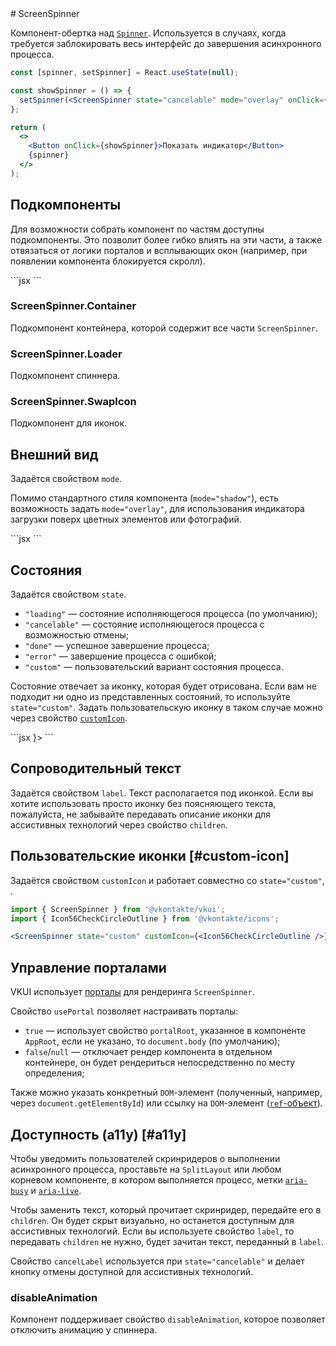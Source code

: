<Overview>
# ScreenSpinner

Компонент-обертка над [`Spinner`](/components/spinner). Используется в случаях, когда требуется заблокировать весь интерфейс до завершения асинхронного процесса.

</Overview>

<Playground>

```jsx
const [spinner, setSpinner] = React.useState(null);

const showSpinner = () => {
  setSpinner(<ScreenSpinner state="cancelable" mode="overlay" onClick={() => setSpinner(null)} />);
};

return (
  <>
    <Button onClick={showSpinner}>Показать индикатор</Button>
    {spinner}
  </>
);
```

</Playground>

## Подкомпоненты

Для возможности собрать компонент по частям доступны подкомпоненты. Это позволит более гибко влиять на эти части, а также
отвязаться от логики порталов и всплывающих окон (например, при появлении компонента блокируется скролл).

<Playground>
  ```jsx
  <ScreenSpinner.Container>
    <ScreenSpinner.Loader />
    <ScreenSpinner.SwapIcon />
  </ScreenSpinner.Container>
  ```
</Playground>

### ScreenSpinner.Container

Подкомпонент контейнера, которой содержит все части `ScreenSpinner`.

### ScreenSpinner.Loader

Подкомпонент спиннера.

### ScreenSpinner.SwapIcon

Подкомпонент для иконок.

## Внешний вид

Задаётся свойством `mode`.

Помимо стандартного стиля компонента (`mode="shadow"`), есть возможность задать `mode="overlay"`,
для использования индикатора загрузки поверх цветных элементов или фотографий.

<Playground>
  ```jsx
  <ScreenSpinner.Container mode="overlay">
    <ScreenSpinner.Loader />
    <ScreenSpinner.SwapIcon />
  </ScreenSpinner.Container>
  ```
</Playground>

## Состояния

Задаётся свойством `state`.

- `"loading"` — состояние исполняющегося процесса (по умолчанию);
- `"cancelable"` — состояние исполняющегося процесса с возможностью отмены;
- `"done"` — успешное завершение процесса;
- `"error"` — завершение процесса с ошибкой;
- `"custom"` — пользовательский вариант состояния процесса.

Состояние отвечает за иконку, которая будет отрисована. Если вам не подходит ни одно из представленных состояний,
то используйте `state="custom"`. Задать пользовательскую иконку в таком случае можно через свойство [`customIcon`](#custom-icon).

<Playground>
  ```jsx
  <ScreenSpinner.Container>
    <ScreenSpinner.Loader />
    <ScreenSpinner.SwapIcon />
  </ScreenSpinner.Container>
  <ScreenSpinner.Container state="cancelable">
    <ScreenSpinner.Loader />
    <ScreenSpinner.SwapIcon />
  </ScreenSpinner.Container>
  <ScreenSpinner.Container state="done">
    <ScreenSpinner.Loader />
    <ScreenSpinner.SwapIcon />
  </ScreenSpinner.Container>
  <ScreenSpinner.Container state="error">
    <ScreenSpinner.Loader />
    <ScreenSpinner.SwapIcon />
  </ScreenSpinner.Container>
  <ScreenSpinner.Container state="custom" customIcon={<Icon56CheckCircleOutline />}>
    <ScreenSpinner.Loader />
    <ScreenSpinner.SwapIcon />
  </ScreenSpinner.Container>
  ```
</Playground>

## Сопроводительный текст

Задаётся свойством `label`. Текст располагается под иконкой. Если вы хотите использовать просто иконку
без поясняющего текста, пожалуйста, не забывайте передавать описание иконки для ассистивных технологий через свойство `children`.

## Пользовательские иконки [#custom-icon]

Задаётся свойством `customIcon` и работает совместно со `state="custom"`, .

```jsx
import { ScreenSpinner } from '@vkontakte/vkui';
import { Icon56CheckCircleOutline } from '@vkontakte/icons';

<ScreenSpinner state="custom" customIcon={<Icon56CheckCircleOutline />} />;
```

## Управление порталами

VKUI использует [порталы](https://react.dev/reference/react-dom/createPortal) для рендеринга `ScreenSpinner`.

Свойство `usePortal` позволяет настраивать порталы:

- `true` — использует свойство `portalRoot`, указанное в компоненте `AppRoot`, если не указано, то `document.body` (по умолчанию);
- `false`/`null` — отключает рендер компонента в отдельном контейнере, он будет рендериться непосредственно по месту определения;

Также можно указать конкретный `DOM`-элемент (полученный, например, через `document.getElementById`)
или ссылку на `DOM`-элемент ([`ref`-объект](https://react.dev/learn/manipulating-the-dom-with-refs)).

## Доступность (a11y) [#a11y]

Чтобы уведомить пользователей скринридеров о выполнении асинхронного процесса,
проставьте на `SplitLayout` или любом корневом компоненте, в котором выполняется процесс,
метки [`aria-busy`](https://doka.guide/a11y/aria-busy/) и [`aria-live`](https://doka.guide/a11y/aria-live/).

Чтобы заменить текст, который прочитает скринридер, передайте его в `children`.
Он будет скрыт визуально, но останется доступным для ассистивных технологий.
Если вы используете свойство `label`, то передавать `children` не нужно, будет зачитан текст, переданный в `label`.

Свойство `cancelLabel` используется при `state="cancelable"` и делает кнопку отмены доступной для ассистивных технологий.

### disableAnimation

Компонент поддерживает свойство `disableAnimation`, которое позволяет отключить анимацию у спиннера.
